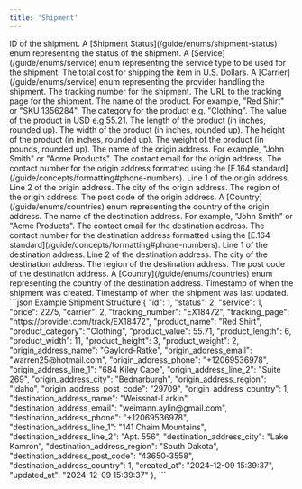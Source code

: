 ```yaml
---
title: 'Shipment'
---
```


<ResponseField name="id" type="integer" required>
    ID of the shipment.
</ResponseField>

<ResponseField name="status" type="integer" required>
    A [Shipment Status](/guide/enums/shipment-status) enum representing the status of the shipment.
</ResponseField>

<ResponseField name="service" type="integer" required>
    A [Service](/guide/enums/service) enum representing the service type to be used for the shipment.
</ResponseField>

<ResponseField name="price" type="integer" required>
    The total cost for shipping the item in U.S. Dollars.
</ResponseField>

<ResponseField name="carrier" type="integer" required>
    A [Carrier](/guide/enums/service) enum representing the provider handling the shipment.
</ResponseField>

<ResponseField name="tracking_number" type="string" required>
    The tracking number for the shipment.
</ResponseField>

<ResponseField name="tracking_page" type="string" required>
    The URL to the tracking page for the shipment.
</ResponseField>

<ResponseField name="product_name" type="string" required>
    The name of the product. For example, "Red Shirt" or "SKU 1356284".
</ResponseField>

<ResponseField name="product_category" type="string" required>
    The category for the product e.g. "Clothing".
</ResponseField>

<ResponseField name="product_value" type="decimal" required>
    The value of the product in USD e.g 55.21.
</ResponseField>

<ResponseField name="product_length" type="integer" required>
    The length of the product (in inches, rounded up).
</ResponseField>

<ResponseField name="product_width" type="integer" required>
    The width of the product (in inches, rounded up).
</ResponseField>

<ResponseField name="product_height" type="integer" required>
    The height of the product (in inches, rounded up).
</ResponseField>

<ResponseField name="product_weight" type="integer" required>
    The weight of the product (in pounds, rounded up).
</ResponseField>

<ResponseField name="origin_address_name" type="string" required>
    The name of the origin address. For example, "John Smith" or "Acme Products".
</ResponseField>

<ResponseField name="origin_address_email" type="string" required>
    The contact email for the origin address.
</ResponseField>

<ResponseField name="origin_address_phone" type="string" required>
    The contact number for the origin address formatted using the [E.164 standard](/guide/concepts/formatting#phone-numbers).
</ResponseField>

<ResponseField name="origin_address_line_1" type="string" required>
    Line 1 of the origin address.
</ResponseField>

<ResponseField name="origin_address_line_2" type="string">
    Line 2 of the origin address.
</ResponseField>

<ResponseField name="origin_address_city" type="string" required>
    The city of the origin address.
</ResponseField>

<ResponseField name="origin_address_region" type="string" required>
    The region of the origin address.
</ResponseField>

<ResponseField name="origin_address_post_code" type="string" required>
    The post code of the origin address.
</ResponseField>

<ResponseField name="origin_address_country" type="integer" required>
    A [Country](/guide/enums/countries) enum representing the country of the origin address.
</ResponseField>

<ResponseField name="destination_address_name" type="string" required>
    The name of the destination address. For example, "John Smith" or "Acme Products".
</ResponseField>

<ResponseField name="destination_address_email" type="string" required>
    The contact email for the destination address.
</ResponseField>

<ResponseField name="destination_address_phone" type="string" required>
    The contact number for the destination address formatted using the [E.164 standard](/guide/concepts/formatting#phone-numbers).
</ResponseField>

<ResponseField name="destination_address_line_1" type="string" required>
    Line 1 of the destination address.
</ResponseField>

<ResponseField name="destination_address_line_2" type="string">
    Line 2 of the destination address.
</ResponseField>

<ResponseField name="destination_address_city" type="string" required>
    The city of the destination address.
</ResponseField>

<ResponseField name="destination_address_region" type="string" required>
    The region of the destination address.
</ResponseField>

<ResponseField name="destination_address_post_code" type="string" required>
    The post code of the destination address.
</ResponseField>

<ResponseField name="destination_address_country" type="integer" required>
    A [Country](/guide/enums/countries) enum representing the country of the destination address.
</ResponseField>

<ResponseField name="created_at" type="string" required>
    Timestamp of when the shipment was created.
</ResponseField>

<ResponseField name="updated_at" type="string" required>
    Timestamp of when the shipment was last updated.
</ResponseField>

<ResponseExample>
    ```json Example Shipment Structure
    {
        "id": 1,
        "status": 2,
        "service": 1,
        "price": 2275,
        "carrier": 2,
        "tracking_number": "EX18472",
        "tracking_page": "https://provider.com/track/EX18472",
        "product_name": "Red Shirt",
        "product_category": "Clothing",
        "product_value": 55.71,
        "product_length": 6,
        "product_width": 11,
        "product_height": 3,
        "product_weight": 2,
        "origin_address_name": "Gaylord-Ratke",
        "origin_address_email": "warren25@hotmail.com",
        "origin_address_phone": "+12069536978",
        "origin_address_line_1": "684 Kiley Cape",
        "origin_address_line_2": "Suite 269",
        "origin_address_city": "Bednarburgh",
        "origin_address_region": "Idaho",
        "origin_address_post_code": "29709",
        "origin_address_country": 1,
        "destination_address_name": "Weissnat-Larkin",
        "destination_address_email": "weimann.aylin@gmail.com",
        "destination_address_phone": "+12069536978",
        "destination_address_line_1": "141 Chaim Mountains",
        "destination_address_line_2": "Apt. 556",
        "destination_address_city": "Lake Kamron",
        "destination_address_region": "South Dakota",
        "destination_address_post_code": "43650-3558",
        "destination_address_country": 1,
        "created_at": "2024-12-09 15:39:37",
        "updated_at": "2024-12-09 15:39:37"
    },
    ```
</ResponseExample>